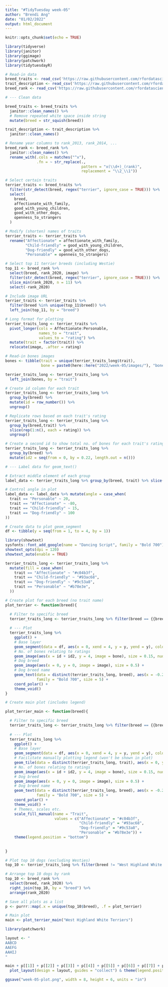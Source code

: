 ```yaml
---
title: "#TidyTuesday week-05"
author: "Brendi Ang"
date: "01/02/2022"
output: html_document
---
```


```r
knitr::opts_chunk$set(echo = TRUE)

library(tidyverse)
library(janitor)
library(ggimage)
library(patchwork)
library(tidytuesdayR)
```

```r
# Read-in data
breed_traits <- read_csv('https://raw.githubusercontent.com/rfordatascience/tidytuesday/master/data/2022/2022-02-01/breed_traits.csv') 
trait_description <- read_csv('https://raw.githubusercontent.com/rfordatascience/tidytuesday/master/data/2022/2022-02-01/trait_description.csv')
breed_rank <- read_csv('https://raw.githubusercontent.com/rfordatascience/tidytuesday/master/data/2022/2022-02-01/breed_rank.csv')
```

```r
# --- Clean data

breed_traits <- breed_traits %>% 
  janitor::clean_names() %>% 
  # Remove repeated white space inside string
  mutate(breed = str_squish(breed)) 

trait_description <- trait_description %>% 
  janitor::clean_names()

# Rename year columns to rank_2013, rank_2014, ... 
breed_rank <- breed_rank %>% 
  janitor::clean_names() %>%
  rename_with(.cols = matches("^x"),
              .fn = ~ str_replace(.,
                                  pattern = "x(\\d+)_(rank)",
                                  replacement = "\\2_\\1"))
```

```r
# Select certain traits
terrier_traits <- breed_traits %>%  
  filter(str_detect(breed, regex("terrier", ignore_case = TRUE))) %>% 
  select(
    breed,
    affectionate_with_family,
    good_with_young_children,
    good_with_other_dogs,
    openness_to_strangers
  )

# Modify (shorten) names of traits
terrier_traits <- terrier_traits %>% 
  rename("Affectionate" = affectionate_with_family, 
         "Child-friendly" = good_with_young_children,
         "Dog-friendly" = good_with_other_dogs,
         "Personable" = openness_to_strangers)

# Select top 11 terrier breeds (including Westie)
top_11 <- breed_rank %>%
  select(breed, rank_2020, image) %>% 
  filter(str_detect(breed, regex("terrier", ignore_case = TRUE))) %>% 
  slice_min(rank_2020, n = 11) %>% 
  select(-rank_2020)

# Include image URL 
terrier_traits <- terrier_traits %>% 
  filter(breed %in% unique(top_11$breed)) %>% 
  left_join(top_11, by = "breed") 
```

```r
# Long format for plotting
terrier_traits_long <- terrier_traits %>% 
  pivot_longer(cols = Affectionate:Personable,
               names_to = "trait",
               values_to = "rating") %>% 
  mutate(trait = factor(trait)) %>% 
  relocate(image, .after = rating)
```

```r
# Read-in bones images
bones <- tibble(trait = unique(terrier_traits_long$trait),
                bone = paste0(here::here("2022/week-05/images/"), "bone-", c(1:4), ".png"))

terrier_traits_long <- terrier_traits_long %>% 
  left_join(bones, by = "trait")
```

```r
# Create id column for each trait 
terrier_traits_long <- terrier_traits_long %>% 
  group_by(breed) %>% 
  mutate(id = row_number()) %>% 
  ungroup()

# Replicate rows based on each trait's rating
terrier_traits_long <- terrier_traits_long %>%  
  group_by(breed,trait) %>% 
  slice(rep(1:n(), each = rating)) %>% 
  ungroup()  

# Create a second id to show total no. of bones for each trait's rating
terrier_traits_long <- terrier_traits_long %>% 
  group_by(breed) %>% 
  mutate(id2 = seq(from = 0, by = 0.22, length.out = n()))
```

```r
# --- Label data for geom_text()

# Extract middle element of each group
label_data <- terrier_traits_long %>% group_by(breed, trait) %>% slice(ceiling(n()/2)) %>% ungroup()

# Control angle in plot
label_data <- label_data %>% mutate(angle = case_when(
  trait == "Personable" ~ 20,
  trait == "Affectionate" ~ -80,
  trait == "Child-friendly" ~ 15,
  trait == "Dog-friendly" ~ 100
))
```

```r
# Create data to plot geom_segment
df <- tibble(y = seq(from = 1, to = 4, by = 1))
```

```r
library(showtext)
sysfonts::font_add_google(name = "Dancing Script", family = "Bold 700")
showtext_opts(dpi = 120)
showtext_auto(enable = TRUE)
```

```r
terrier_traits_long <- terrier_traits_long %>% 
  mutate(fill = case_when(
    trait == "Affectionate" ~ "#c04b3f",
    trait == "Child-friendly" ~ "#93ac68",
    trait == "Dog-friendly" ~ "#9c53a8",
    trait == "Personable" ~ "#b78e3e",
  ))
```


```r
# Create plot for each breed (no trait name)
plot_terrier <- function(breed){

  # Filter to specific breed
  terrier_traits_long <- terrier_traits_long %>% filter(breed == {{breed}})
  
  # --- Plot
  terrier_traits_long %>%
    ggplot() +
    # Base layer
    geom_segment(data = df, aes(x = 0, xend = 4, y = y, yend = y), colour = "white") +
    # No. of bones relating to ratings
    geom_image(aes(x = id + id2, y = 4, image = bone), size = 0.15, nudge_x = 0.5) +
    # Dog breed
    geom_image(aes(x = 0, y = 0, image = image), size = 0.5) +
    # Dog breed name
    geom_text(data = distinct(terrier_traits_long, breed), aes(x = -0.2, y = 0, label = {{breed}}), vjust = -8,
              family = "Bold 700", size = 5) +
    coord_polar() +
    theme_void() 
}
```

```r
# Create main plot (includes legend)

plot_terrier_main <- function(breed){

  # Filter to specific breed
  terrier_traits_long <- terrier_traits_long %>% filter(breed == {{breed}})
  
  # --- Plot
  terrier_traits_long %>%
    ggplot() +
    # Base layer
    geom_segment(data = df, aes(x = 0, xend = 4, y = y, yend = y), colour = "white") +
    # Facilitate manually plotting legend (won't be shown in plot)
    geom_tile(data = distinct(terrier_traits_long, trait), aes(x = 0, y = 0, fill = trait)) +
    # No. of bones relating to ratings
    geom_image(aes(x = id + id2, y = 4, image = bone), size = 0.15, nudge_x = 0.5) +
    # Dog breed
    geom_image(aes(x = 0, y = 0, image = image), size = 0.5) +
    # Dog breed name
    geom_text(data = distinct(terrier_traits_long, breed), aes(x = -0.2, y = 0, label = {{breed}}), vjust = -7.5,
              family = "Bold 700", size = 5) +
    coord_polar() +
    theme_void() +
    # Themes, scales etc.
    scale_fill_manual(name = "Trait",
                      values = c("Affectionate" = "#c04b3f",
                                 "Child-friendly" = "#93ac68",
                                 "Dog-friendly" = "#9c53a8",
                                 "Personable" = "#b78e3e")) +
    theme(legend.position = "bottom")
    
  
}
```


```r
# Plot top 10 dogs (excluding Westies)
top_10 <- terrier_traits_long %>% filter(breed != "West Highland White Terriers")

# Arrange top 10 dogs by rank
top_10 <- breed_rank %>% 
  select(breed, rank_2020) %>% 
  right_join(top_10, by = "breed") %>% 
  arrange(rank_2020)

# Save all plots as a list
p <- purrr::map(.x = unique(top_10$breed), .f = plot_terrier)
```

```r
# Main plot
main <- plot_terrier_main("West Highland White Terriers")
```

```r
library(patchwork)

layout <- "
AABCD
AAEFG
AAHIJ
" 

main + p[[1]] + p[[2]] + p[[3]] + p[[4]] + p[[5]] + p[[6]] + p[[7]] + p[[8]] + p[[9]] +
  plot_layout(design = layout, guides = "collect") & theme(legend.position = "bottom")
```

```r
ggsave("week-05-plot.png", width = 8, height = 6, units = "in")
```



